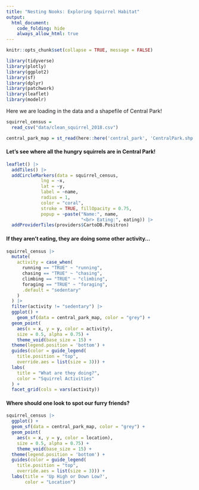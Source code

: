 ```yaml
---
title: "Nesting Nooks: Exploring Squirrel Habitat"
output: 
  html_document:
    code_folding: hide
    always_allow_html: true
---
```


```r
knitr::opts_chunk$set(collapse = TRUE, message = FALSE)
```

```r
library(tidyverse)
library(plotly)
library(ggplot2)
library(sf)
library(dplyr)
library(patchwork)
library(leaflet)
library(modelr)
```

Here we are loading in the data and a shapefile of Central Park!

```r
squirrel_census = 
  read_csv("data/clean_squirrel_2018.csv")

central_park_map = st_read(here::here('central_park', 'CentralPark.shp'), quiet = TRUE)
```

#### Let's see where all the hungry squirrels are in Central Park!
```r
leaflet() |>  
  addTiles() |>  
  addCircleMarkers(data = squirrel_census,
             lng = ~x,
             lat = ~y,
             label = ~name,
             radius = 1,
             color = "coral",
             stroke = TRUE, fillOpacity = 0.75,
             popup = ~paste("Name:", name,
                            "<br> Eating:", eating)) |> 
  addProviderTiles(providers$CartoDB.Positron)
```


#### If they aren't eating, they are doing some other activity...

```r
squirrel_census |> 
  mutate(
    activity = case_when(
      running == "TRUE" ~ "running",
      chasing == "TRUE" ~ "chasing",
      climbing == "TRUE" ~ "climbing",
      foraging == "TRUE" ~ "foraging",
      .default = "sedentary"
    )
  ) |> 
  filter(activity != "sedentary") |> 
  ggplot() +
    geom_sf(data = central_park_map, color = "grey") +
  geom_point(
    aes(x = x, y = y, color = activity),
    size = 0.5, alpha = 0.75) +
    theme_void(base_size = 15) +
  theme(legend.position = 'bottom') +
  guides(color = guide_legend(
    title.position = "top",
    override.aes = list(size = 3))) +
  labs(
    title = "What are they doing?",
    color = "Squirrel Activities"
  ) +
  facet_grid(cols = vars(activity))
```


#### Where should one look to spot our furry friends?

```r
squirrel_census |> 
  ggplot() +
  geom_sf(data = central_park_map, color = "grey") +
  geom_point(
    aes(x = x, y = y, color = location),
    size = 0.5, alpha = 0.75) +
    theme_void(base_size = 15) +
  theme(legend.position = 'bottom') +
  guides(color = guide_legend(
    title.position = "top",
    override.aes = list(size = 3))) +
  labs(title = 'Up High or Down Low?',
       color = "Location")
```
